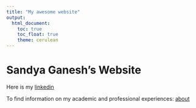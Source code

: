 ```yaml
---
title: "My awesome website"
output: 
  html_document:
    toc: true
    toc_float: true
    theme: cerulean
---
```


# Sandya Ganesh's Website

Here is my [linkedin](https://www.linkedin.com/in/sandya-ganesh/)

To find information on my academic and professional experiences: [about](about.html)
